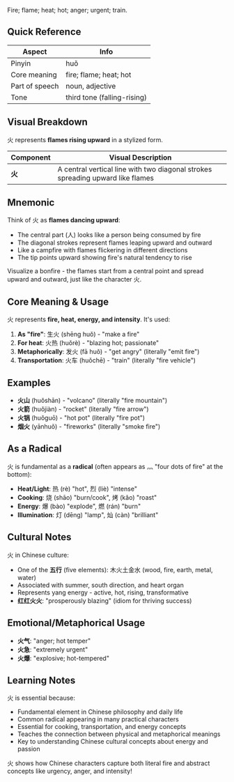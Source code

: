 Fire; flame; heat; hot; anger; urgent; train.

## Quick Reference

| Aspect         | Info                        |
| -------------- | --------------------------- |
| Pinyin         | huǒ                         |
| Core meaning   | fire; flame; heat; hot      |
| Part of speech | noun, adjective             |
| Tone           | third tone (falling-rising) |

## Visual Breakdown

火 represents **flames rising upward** in a stylized form.

| Component | Visual Description                                                             |
| --------- | ------------------------------------------------------------------------------ |
| **火**    | A central vertical line with two diagonal strokes spreading upward like flames |

## Mnemonic

Think of 火 as **flames dancing upward**:

- The central part (人) looks like a person being consumed by fire
- The diagonal strokes represent flames leaping upward and outward
- Like a campfire with flames flickering in different directions
- The tip points upward showing fire's natural tendency to rise

Visualize a bonfire - the flames start from a central point and spread upward and outward, just like
the character 火.

## Core Meaning & Usage

火 represents **fire, heat, energy, and intensity**. It's used:

1. **As "fire"**: 生火 (shēng huǒ) - "make a fire"
2. **For heat**: 火热 (huǒrè) - "blazing hot; passionate"
3. **Metaphorically**: 发火 (fā huǒ) - "get angry" (literally "emit fire")
4. **Transportation**: 火车 (huǒchē) - "train" (literally "fire vehicle")

## Examples

- **火山** (huǒshān) - "volcano" (literally "fire mountain")
- **火箭** (huǒjiàn) - "rocket" (literally "fire arrow")
- **火锅** (huǒguō) - "hot pot" (literally "fire pot")
- **烟火** (yānhuǒ) - "fireworks" (literally "smoke fire")

## As a Radical

火 is fundamental as a **radical** (often appears as 灬 "four dots of fire" at the bottom):

- **Heat/Light**: 热 (rè) "hot", 烈 (liè) "intense"
- **Cooking**: 烧 (shāo) "burn/cook", 烤 (kǎo) "roast"
- **Energy**: 爆 (bào) "explode", 燃 (rán) "burn"
- **Illumination**: 灯 (dēng) "lamp", 灿 (càn) "brilliant"

## Cultural Notes

火 in Chinese culture:

- One of the **五行** (five elements): 木火土金水 (wood, fire, earth, metal, water)
- Associated with summer, south direction, and heart organ
- Represents yang energy - active, hot, rising, transformative
- **红红火火**: "prosperously blazing" (idiom for thriving success)

## Emotional/Metaphorical Usage

- **火气**: "anger; hot temper"
- **火急**: "extremely urgent"
- **火爆**: "explosive; hot-tempered"

## Learning Notes

火 is essential because:

- Fundamental element in Chinese philosophy and daily life
- Common radical appearing in many practical characters
- Essential for cooking, transportation, and energy concepts
- Teaches the connection between physical and metaphorical meanings
- Key to understanding Chinese cultural concepts about energy and passion

火 shows how Chinese characters capture both literal fire and abstract concepts like urgency, anger,
and intensity!
